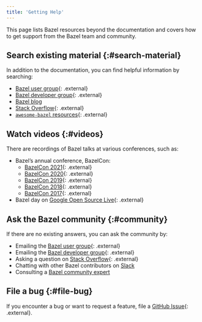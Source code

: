 ```yaml
---
title: 'Getting Help'
---
```


This page lists Bazel resources beyond the documentation and covers how to get
support from the Bazel team and community.

## Search existing material {:#search-material}

In addition to the documentation, you can find helpful information by searching:

* [Bazel user group](https://groups.google.com/g/bazel-discuss){: .external}
* [Bazel developer group](https://groups.google.com/g/bazel-dev){: .external}
* [Bazel blog](https://blog.bazel.build/)
* [Stack Overflow](https://stackoverflow.com/questions/tagged/bazel){: .external}
* [`awesome-bazel` resources](https://github.com/jin/awesome-bazel){: .external}

## Watch videos {:#videos}

There are recordings of Bazel talks at various conferences, such as:

* Bazel’s annual conference, BazelCon:
  * [BazelCon 2021](https://www.youtube.com/playlist?list=PLxNYxgaZ8Rsc3auKhtfIB4qXAYf7whEux){: .external}
  * [BazelCon 2020](https://www.youtube.com/playlist?list=PLxNYxgaZ8RseRybXNbopHRv6-wGmFr04n){: .external}
  * [BazelCon 2019](https://youtu.be/eymphDN7No4?t=PLxNYxgaZ8Rsf-7g43Z8LyXct9ax6egdSj){: .external}
  * [BazelCon 2018](https://youtu.be/DVYRg6b2UBo?t=PLxNYxgaZ8Rsd3Nmvl1W1B4I6nK1674ezp){: .external}
  * [BazelCon 2017](https://youtu.be/3eFllvz8_0k?t=PLxNYxgaZ8RseY0KmkXQSt0StE71E7yizG){: .external}
* Bazel day on [Google Open Source Live](https://opensourcelive.withgoogle.com/events/bazel){: .external}

## Ask the Bazel community {:#community}

If there are no existing answers, you can ask the community by:

* Emailing the [Bazel user group](https://groups.google.com/g/bazel-discuss){: .external}
* Emailing the [Bazel developer group](https://groups.google.com/g/bazel-dev){: .external}
* Asking a question on [Stack Overflow](https://stackoverflow.com/questions/tagged/bazel){: .external}
* Chatting with other Bazel contributors on [Slack](https://slack.bazel.build/)
* Consulting a [Bazel community expert](/versions/6.5.0/community/experts)

## File a bug {:#file-bug}

If you encounter a bug or want to request a feature, file a [GitHub
Issue](https://github.com/bazelbuild/bazel/issues){: .external}.
